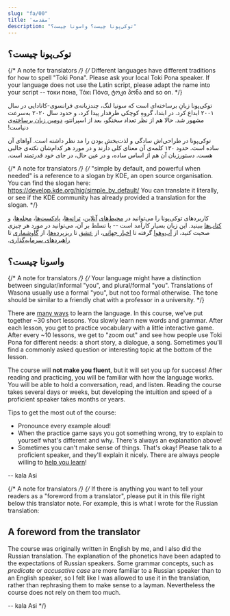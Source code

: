```yaml
---
slug: "fa/00"
title: 'مقدمه'
description: "توکی‌پونا چیست؟ واسونا چیست؟"
---
```


## توکی‌پونا چیست؟

{/* A note for translators */}
{/*
  Different languages have different traditions for how to spell "Toki Pona".
  Please ask your local Toki Pona speaker.
  If your language does not use the Latin script, please adapt the name
  into your script -- токи пона, Τόκι Πόνα, ტოკი პონა and so on.
*/}

توکی‌پونا زبانِ برساخته‌ای است که سونیا لنگ، چندزبانه‌ی فرانسوی-کانادایی در سال ۲۰۰۱ ابداع کرد. در ابتدا، گروهِ کوچکی طرفدار پیدا کرد، و حدود سال ۲۰۲۰ به‌سرعت مشهور شد. حالا هم از نظر تعداد سخنگو، بعد از اسپرانتو، [دومین زبان برساخته](https://tokipona.org/conlang_communities)‌ی دنیاست!‏

توکی‌پونا در طراحی‌اش سادگی و لذت‌بخش بودن را مد نظر داشته است. آواهای آن ساده است. حدود ۱۳۰ کلمه‌ی آن معنای کلی دارند و در مورد هر کدام‌شان نکته‌ی جالبی هست. دستورزبان آن هم از اساس ساده، و در عین حال، در جای خود قدرتمند است.‏

{/* A note for translators */}
{/*
  "simple by default, and powerful when needed" is a reference
  to a slogan by KDE, an open source organisation.
  You can find the slogan here: https://develop.kde.org/hig/simple_by_default/
  You can translate it literally, or see if the KDE community
  has already provided a translation for the slogan.
*/}

کاربردهای توکی‌پونا را می‌توانید در
[محیط‌های](https://discord.gg/ChC6qtVsSE) [آنلاین](https://discord.gg/6zkugJFU4x)، [ترانه‌ها](https://www.youtube.com/playlist?list=PLeCE5N29ioyUbj_lvYm9IdGJnE2HPacVv)، [پادکست‌ها](https://www.youtube.com/playlist?list=PLjOmpMyMxd8Qs2mAXcLk817tQy_AQj09u)، [مجله‌ها](https://liputenpo.org/)، و [کتاب‌ها](https://tokipona.org/) ببینید. این زبان بسیار کارآمد است -- با تسلط بر آن، می‌توانید در مورد هر چیزی صحبت کنید، از [آب‌وهوا](https://www.youtube.com/watch?v=J4fCq1aEAxA) گرفته تا [اخبار جهانی](https://www.youtube.com/watch?v=ljZfGt7PDxk)، از [عشق](https://www.youtube.com/watch?v=rr3ufODuIts) تا [ریزپرده‌ها](https://www.youtube.com/watch?v=fedFQIHREMo)، از [گاوشماری](https://www.youtube.com/watch?v=xxClPfZDn-E) تا [راهبردهای سرمایه‌گذاری](https://www.youtube.com/watch?v=JIOT3bRzAGI).‏

## واسونا چیست؟

{/* A note for translators */}
{/*
  Your language might have a distinction between
  singular/informal "you", and plural/formal "you".
  Translations of Wasona usually use a formal "you",
  but not too formal otherwise. The tone should be similar
  to a friendly chat with a professor in a university.
*/}

There are [many ways](/fa/other-courses/) to learn the language. In this course, we've put together ~30 short lessons. You slowly learn new words and grammar. After each lesson, you get to practice vocabulary with a little interactive game. After every ~10 lessons, we get to "zoom out" and see how people use Toki Pona for different needs: a short story, a dialogue, a song. Sometimes you'll find a commonly asked question or interesting topic at the bottom of the lesson.

The course will **not make you fluent**, but it will set you up for success! After reading and practicing, you will be familiar with how the language works. You will be able to hold a conversation, read, and listen. Reading the course takes several days or weeks, but developing the intuition and speed of a proficient speaker takes months or years.

Tips to get the most out of the course:
* Pronounce every example aloud!
* When the practice game says you got something wrong, try to explain to yourself what's different and why. There's always an explanation above!
* Sometimes you can't make sense of things. That's okay! Please talk to a proficient speaker, and they'll explain it nicely. There are always people willing to [help you learn](https://discord.gg/ChC6qtVsSE)!

-- kala Asi

{/* A note for translators */}
{/*
  If there is anything you want to tell your readers as
  a "foreword from a translator", please put it in this file
  right below this translator note. For example, this is
  what I wrote for the Russian translation:

## A foreword from the translator

The course was originally written in English by me, and I also did the Russian translation. The explanation of the phonetics have been adapted to the expectations of Russian speakers. Some grammar concepts, such as *predicate* or *accusative case* are more familiar to a Russian speaker than to an English speaker, so I felt like I was allowed to use it in the translation, rather than rephrasing them to make sense to a layman. Nevertheless the course does not rely on them too much.

-- kala Asi
*/}
